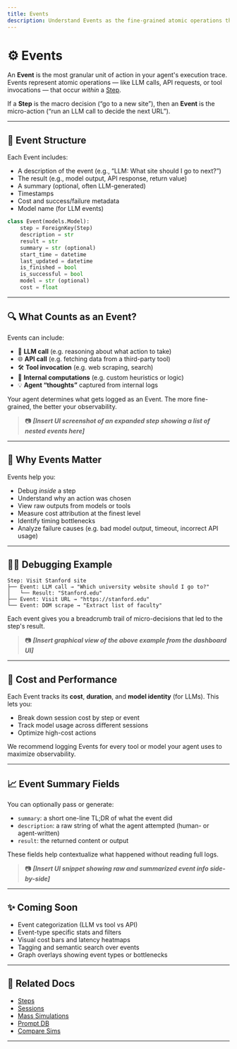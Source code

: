```yaml
---
title: Events
description: Understand Events as the fine-grained atomic operations that occur within each Step.
---
```



# ⚙️ Events

An **Event** is the most granular unit of action in your agent's execution trace. Events represent atomic operations — like LLM calls, API requests, or tool invocations — that occur *within* a [Step](/steps).

If a **Step** is the macro decision (“go to a new site”), then an **Event** is the micro-action (“run an LLM call to decide the next URL”).

---

## 🧬 Event Structure

Each Event includes:

- A description of the event (e.g., “LLM: What site should I go to next?”)
- The result (e.g., model output, API response, return value)
- A summary (optional, often LLM-generated)
- Timestamps
- Cost and success/failure metadata
- Model name (for LLM events)

```python
class Event(models.Model):
    step = ForeignKey(Step)
    description = str
    result = str
    summary = str (optional)
    start_time = datetime
    last_updated = datetime
    is_finished = bool
    is_successful = bool
    model = str (optional)
    cost = float
```

---

## 🔍 What Counts as an Event?

Events can include:

- 🤖 **LLM call** (e.g. reasoning about what action to take)
- 🌐 **API call** (e.g. fetching data from a third-party tool)
- 🛠️ **Tool invocation** (e.g. web scraping, search)
- 🧮 **Internal computations** (e.g. custom heuristics or logic)
- 💡 **Agent “thoughts”** captured from internal logs

Your agent determines what gets logged as an Event. The more fine-grained, the better your observability.

> 📷 _**[Insert UI screenshot of an expanded step showing a list of nested events here]**_

---

## 🧠 Why Events Matter

Events help you:

- Debug *inside* a step
- Understand why an action was chosen
- View raw outputs from models or tools
- Measure cost attribution at the finest level
- Identify timing bottlenecks
- Analyze failure causes (e.g. bad model output, timeout, incorrect API usage)

---

## 🕵️‍♀️ Debugging Example

```text
Step: Visit Stanford site
├── Event: LLM call → "Which university website should I go to?"
│   └── Result: "Stanford.edu"
├── Event: Visit URL → "https://stanford.edu"
└── Event: DOM scrape → "Extract list of faculty"
```

Each event gives you a breadcrumb trail of micro-decisions that led to the step's result.

> 📷 _**[Insert graphical view of the above example from the dashboard UI]**_

---

## 💸 Cost and Performance

Each Event tracks its **cost**, **duration**, and **model identity** (for LLMs). This lets you:

- Break down session cost by step or event
- Track model usage across different sessions
- Optimize high-cost actions

<Callout type="note">
We recommend logging Events for every tool or model your agent uses to maximize observability.
</Callout>

---

## 📈 Event Summary Fields

You can optionally pass or generate:

- `summary`: a short one-line TL;DR of what the event did
- `description`: a raw string of what the agent attempted (human- or agent-written)
- `result`: the returned content or output

These fields help contextualize what happened without reading full logs.

> 📷 _**[Insert UI snippet showing raw and summarized event info side-by-side]**_

---

## ✨ Coming Soon

- Event categorization (LLM vs tool vs API)
- Event-type specific stats and filters
- Visual cost bars and latency heatmaps
- Tagging and semantic search over events
- Graph overlays showing event types or bottlenecks

---

## 🔗 Related Docs

- [Steps](/steps)
- [Sessions](/sessions)
- [Mass Simulations](/mass-simulations)
- [Prompt DB](/prompt-db)
- [Compare Sims](/compare-sims)

---